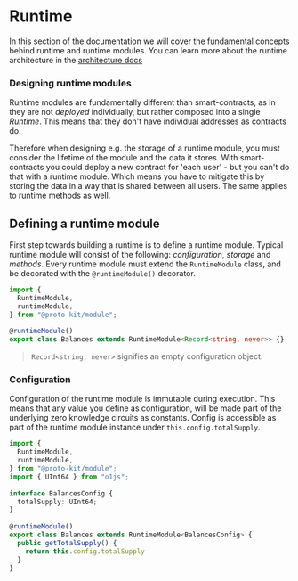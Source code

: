 # Runtime

In this section of the documentation we will cover the fundamental concepts behind runtime and runtime modules.
You can learn more about the runtime architecture in the [architecture docs](/docs/architecture/runtime)

### Designing runtime modules

Runtime modules are fundamentally different than smart-contracts, as in they are not _deployed_ individually, 
but rather composed into a single _Runtime_. This means that they don't have individual addresses as contracts do.

Therefore when designing e.g. the storage of a runtime module, you must consider the lifetime of the module and the data it stores.
With smart-contracts you could deploy a new contract for 'each user' - but you can't do that with a runtime module. Which means you
have to mitigate this by storing the data in a way that is shared between all users. The same applies to runtime methods as well.

## Defining a runtime module

First step towards building a runtime is to define a runtime module. Typical runtime module will consist of the following:
_configuration_, _storage_ and _methods_. Every runtime module must extend the `RuntimeModule` class, and be decorated
with the `@runtimeModule()` decorator.

```typescript showLineNumbers filename="balances.ts"
import {
  RuntimeModule,
  runtimeModule,
} from "@proto-kit/module";
 
@runtimeModule()
export class Balances extends RuntimeModule<Record<string, never>> {}
```

> `Record<string, never>` signifies an empty configuration object.

### Configuration

Configuration of the runtime module is immutable during execution. This means that any value you define as configuration,
will be made part of the underlying zero knowledge circuits as constants. Config is accessible as part of the
runtime module instance under `this.config.totalSupply`.

```typescript {7-9, 13-15} showLineNumbers  filename="balances.ts"
import {
  RuntimeModule,
  runtimeModule,
} from "@proto-kit/module";
import { UInt64 } from "o1js";
 
interface BalancesConfig {
  totalSupply: UInt64;
}
 
@runtimeModule()
export class Balances extends RuntimeModule<BalancesConfig> {
  public getTotalSupply() {
    return this.config.totalSupply
  }
}
```